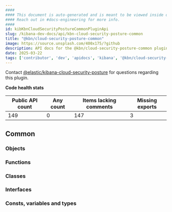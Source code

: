 ```yaml
---
####
#### This document is auto-generated and is meant to be viewed inside our experimental, new docs system.
#### Reach out in #docs-engineering for more info.
####
id: kibKbnCloudSecurityPostureCommonPluginApi
slug: /kibana-dev-docs/api/kbn-cloud-security-posture-common
title: "@kbn/cloud-security-posture-common"
image: https://source.unsplash.com/400x175/?github
description: API docs for the @kbn/cloud-security-posture-common plugin
date: 2025-03-22
tags: ['contributor', 'dev', 'apidocs', 'kibana', '@kbn/cloud-security-posture-common']
---
```




Contact [@elastic/kibana-cloud-security-posture](https://github.com/orgs/elastic/teams/kibana-cloud-security-posture) for questions regarding this plugin.

**Code health stats**

| Public API count  | Any count | Items lacking comments | Missing exports |
|-------------------|-----------|------------------------|-----------------|
| 149 | 0 | 147 | 3 |

## Common

### Objects
<DocDefinitionList data={kbnCloudSecurityPostureCommonObj.common.objects}/>

### Functions
<DocDefinitionList data={kbnCloudSecurityPostureCommonObj.common.functions}/>

### Classes
<DocDefinitionList data={kbnCloudSecurityPostureCommonObj.common.classes}/>

### Interfaces
<DocDefinitionList data={kbnCloudSecurityPostureCommonObj.common.interfaces}/>

### Consts, variables and types
<DocDefinitionList data={kbnCloudSecurityPostureCommonObj.common.misc}/>

